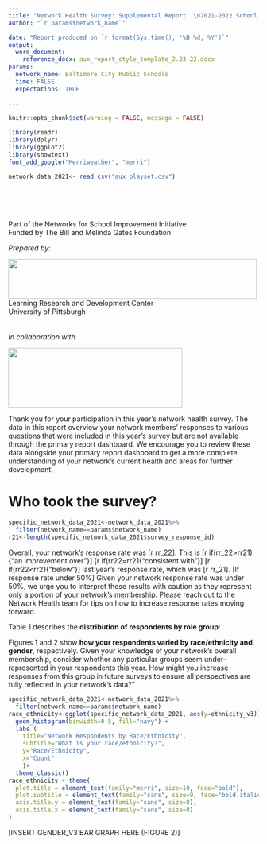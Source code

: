```yaml
---
title: "Network Health Survey: Supplemental Report  \n2021-2022 School Year"
author: "`r params$network_name`"

date: "Report produced on `r format(Sys.time(), '%B %d, %Y')`"
output: 
  word_document:
    reference_docx: aux_report_style_template_2.23.22.docx
params:
  network_name: Baltimore City Public Schools
  time: FALSE
  expectations: TRUE
  
---
```


```r
knitr::opts_chunk$set(warning = FALSE, message = FALSE) 
```

```r
library(readr)
library(dplyr)
library(ggplot2)
library(showtext)
font_add_google("Merriweather", "merri")

network_data_2021<- read_csv("aux_playset.csv")
```
\
\
\

:::{custom-style="CenterText"}
Part of the Networks for School Improvement Initiative\
Funded by The Bill and Melinda Gates Foundation
\

*Prepared by*:

![](pni_graphic.png){#id .class width=500px height=80px}
\
Learning Research and Development Center\
University of Pittsburgh\
\
\
*In collaboration with*

![](carnegie_graphic.png){#id .class width=350px height=120px}
:::

\newpage
Thank you for your participation in this year’s network health survey. The data in this report overview your network members’ responses to various questions that were included in this year’s survey but are not available through the primary report dashboard. We encourage you to review these data alongside your primary report dashboard to get a more complete understanding of your network’s current health and areas for further development. 

# Who took the survey?

```r
specific_network_data_2021<-network_data_2021%>%
  filter(network_name==params$network_name)
r21<-length(specific_network_data_2021$survey_response_id)
```

Overall, your network’s response rate was [r rr_22]. This is [r if(rr_22>rr21){"an improvement over"}] [r if(rr22=rr21{"consistent with"}] [r if(rr22<rr21{"below"}] last year’s response rate, which was [r rr_21]. [If response rate under 50%] Given your network response rate was under 50%, we urge you to interpret these results with caution as they represent only a portion of your network’s membership. Please reach out to the Network Health team for tips on how to increase response rates moving forward.

Table 1 describes the **distribution of respondents by role group**:

Figures 1 and 2 show **how your respondents varied by race/ethnicity and gender**, respectively. Given your knowledge of your network’s overall membership, consider whether any particular groups seem under-represented in your respondents this year. How might you increase responses from this group in future surveys to ensure all perspectives are fully reflected in your network’s data?"

```r
specific_network_data_2021<-network_data_2021%>%
  filter(network_name==params$network_name)
race_ethnicity<-ggplot(specific_network_data_2021, aes(y=ethnicity_v3)) +
  geom_histogram(binwidth=0.5, fill="navy") +
  labs (
    title="Network Respondents by Race/Ethnicity",
    subtitle="What is your race/ethnicity?",
    y="Race/Ethnicity",
    x="Count"
    )+ 
  theme_classic()
race_ethnicity + theme(
  plot.title = element_text(family="merri", size=10, face="bold"),
  plot.subtitle = element_text(family="sans", size=9, face="bold.italic"),
  axis.title.y = element_text(family="sans", size=8),
  axis.title.x = element_text(family="sans", size=8)
)
```  

[INSERT GENDER_V3 BAR GRAPH HERE (FIGURE 2)]




